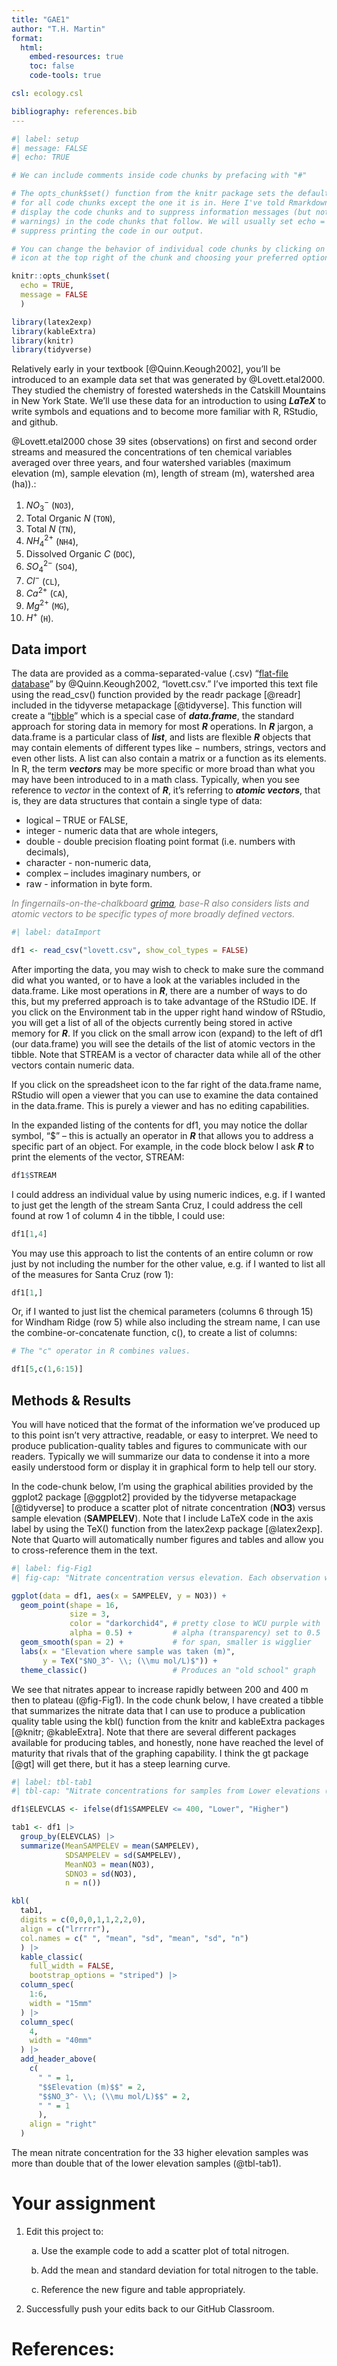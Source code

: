 ```yaml
---
title: "GAE1"
author: "T.H. Martin"
format: 
  html:
    embed-resources: true
    toc: false
    code-tools: true

csl: ecology.csl

bibliography: references.bib
---
```


```r
#| label: setup
#| message: FALSE
#| echo: TRUE

# We can include comments inside code chunks by prefacing with "#"

# The opts_chunk$set() function from the knitr package sets the default behavior
# for all code chunks except the one it is in. Here I've told Rmarkdown to
# display the code chunks and to suppress information messages (but not
# warnings) in the code chunks that follow. We will usually set echo = FALSE to
# suppress printing the code in our output.

# You can change the behavior of individual code chunks by clicking on the gear
# icon at the top right of the chunk and choosing your preferred options.

knitr::opts_chunk$set(
  echo = TRUE,
  message = FALSE
  ) 

library(latex2exp)       
library(kableExtra)
library(knitr)
library(tidyverse)

```

<!--# This chunk is a work-around to allow left-aligned table captions -->

```{=html}
<style type="text/css">
caption, .table-caption {
  text-align: left;
}
</style>
```
Relatively early in your textbook [@Quinn.Keough2002], you'll be introduced to an example data set that was generated by @Lovett.etal2000. They studied the chemistry of forested watersheds in the Catskill Mountains in New York State. We'll use these data for an introduction to using ***LaTeX*** to write symbols and equations and to become more familiar with R, RStudio, and github.

@Lovett.etal2000 chose 39 sites (observations) on first and second order streams and measured the concentrations of ten chemical variables averaged over three years, and four watershed variables (maximum elevation (m), sample elevation (m), length of stream (m), watershed area (ha)).:

1.  $NO_3^-$ (`NO3`),
2.  Total Organic $N$ (`TON`),
3.  Total $N$ (`TN`),
4.  $NH_4^{2+}$ (`NH4`),
5.  Dissolved Organic $C$ (`DOC`),
6.  $SO_4^{2-}$ (`SO4`),
7.  $Cl^-$ (`CL`),
8.  $Ca^{2+}$ (`CA`),
9.  $Mg^{2+}$ (`MG`),
10. $H^+$ (`H`).

## Data import

The data are provided as a comma-separated-value (.csv) "[flat-file database](https://en.wikipedia.org/wiki/Flat-file_database)" by @Quinn.Keough2002, "lovett.csv." I've imported this text file using the read_csv() function provided by the readr package [@readr] included in the tidyverse metapackage [@tidyverse]. This function will create a "[tibble](https://tibble.tidyverse.org/)" which is a special case of ***data.frame***, the standard approach for storing data in memory for most ***R*** operations. In ***R*** jargon, a data.frame is a particular class of ***list***, and lists are flexible ***R*** objects that may contain elements of different types like − numbers, strings, vectors and even other lists. A list can also contain a matrix or a function as its elements. In R, the term ***vectors*** may be more specific or more broad than what you may have been introduced to in a math class. Typically, when you see reference to *vector* in the context of ***R***, it's referring to ***atomic vectors***, that is, they are data structures that contain a single type of data:

-   logical -- TRUE or FALSE,
-   integer - numeric data that are whole integers,
-   double - double precision floating point format (i.e. numbers with decimals),
-   character - non-numeric data,
-   complex -- includes imaginary numbers, or
-   raw - information in byte form.

::: {.callout-tip style="color: gray" appearance="minimal"}
*In fingernails-on-the-chalkboard [grima](https://www.vocabulary.com/dictionary/es/grima), base-R also considers lists and atomic vectors to be specific types of more broadly defined vectors.*
:::

```r
#| label: dataImport

df1 <- read_csv("lovett.csv", show_col_types = FALSE)
```

After importing the data, you may wish to check to make sure the command did what you wanted, or to have a look at the variables included in the data.frame. Like most operations in ***R***, there are a number of ways to do this, but my preferred approach is to take advantage of the RStudio IDE. If you click on the Environment tab in the upper right hand window of RStudio, you will get a list of all of the objects currently being stored in active memory for ***R***. If you click on the small arrow icon (expand) to the left of df1 (our data.frame) you will see the details of the list of atomic vectors in the tibble. Note that STREAM is a vector of character data while all of the other vectors contain numeric data.

If you click on the spreadsheet icon to the far right of the data.frame name, RStudio will open a viewer that you can use to examine the data contained in the data.frame. This is purely a viewer and has no editing capabilities.

In the expanded listing of the contents for df1, you may notice the dollar symbol, "\$" -- this is actually an operator in ***R*** that allows you to address a specific part of an object. For example, in the code block below I ask ***R*** to print the elements of the vector, STREAM:

```r
df1$STREAM
```

I could address an individual value by using numeric indices, e.g. if I wanted to just get the length of the stream Santa Cruz, I could address the cell found at row 1 of column 4 in the tibble, I could use:

```r
df1[1,4]
```

You may use this approach to list the contents of an entire column or row just by not including the number for the other value, e.g. if I wanted to list all of the measures for Santa Cruz (row 1):

```r
df1[1,]
```

Or, if I wanted to just list the chemical parameters (columns 6 through 15) for Windham Ridge (row 5) while also including the stream name, I can use the combine-or-concatenate function, c(), to create a list of columns:

```r
# The "c" operator in R combines values.

df1[5,c(1,6:15)]
```

## Methods & Results

You will have noticed that the format of the information we've produced up to this point isn't very attractive, readable, or easy to interpret. We need to produce publication-quality tables and figures to communicate with our readers. Typically we will summarize our data to condense it into a more easily understood form or display it in graphical form to help tell our story.

In the code-chunk below, I'm using the graphical abilities provided by the ggplot2 package [@ggplot2] provided by the tidyverse metapackage [@tidyverse] to produce a scatter plot of nitrate concentration (**NO3**) versus sample elevation (**SAMPELEV**). Note that I include LaTeX code in the axis label by using the TeX() function from the latex2exp package [@latex2exp]. Note that Quarto will automatically number figures and tables and allow you to cross-reference them in the text.

```r
#| label: fig-Fig1
#| fig-cap: "Nitrate concentration versus elevation. Each observation was taken from a different stream."

ggplot(data = df1, aes(x = SAMPELEV, y = NO3)) +
  geom_point(shape = 16, 
             size = 3,
             color = "darkorchid4", # pretty close to WCU purple with 
             alpha = 0.5) +         # alpha (transparency) set to 0.5
  geom_smooth(span = 2) +           # for span, smaller is wigglier
  labs(x = "Elevation where sample was taken (m)",
       y = TeX("$NO_3^- \\; (\\mu mol/L)$")) +
  theme_classic()                   # Produces an "old school" graph
```

We see that nitrates appear to increase rapidly between 200 and 400 m then to plateau (@fig-Fig1). In the code chunk below, I have created a tibble that summarizes the nitrate data that I can use to produce a publication quality table using the kbl() function from the knitr and kableExtra packages [@knitr; @kableExtra]. Note that there are several different packages available for producing tables, and honestly, none have reached the level of maturity that rivals that of the graphing capability. I think the gt package [@gt] will get there, but it has a steep learning curve.

```r
#| label: tbl-tab1
#| tbl-cap: "Nitrate concentrations for samples from Lower elevations (≤ 400 m) and those from Higher elevations (> 400 m)."

df1$ELEVCLAS <- ifelse(df1$SAMPELEV <= 400, "Lower", "Higher")

tab1 <- df1 |>
  group_by(ELEVCLAS) |>
  summarize(MeanSAMPELEV = mean(SAMPELEV),
            SDSAMPELEV = sd(SAMPELEV),
            MeanNO3 = mean(NO3),
            SDNO3 = sd(NO3),
            n = n())

kbl(
  tab1,
  digits = c(0,0,0,1,1,2,2,0),
  align = c("lrrrrr"),
  col.names = c(" ", "mean", "sd", "mean", "sd", "n") 
  ) |>
  kable_classic(
    full_width = FALSE,
    bootstrap_options = "striped") |>
  column_spec(
    1:6,
    width = "15mm"
  ) |>
  column_spec(
    4,
    width = "40mm"
  ) |>
  add_header_above(
    c(
      " " = 1, 
      "$$Elevation (m)$$" = 2, 
      "$$NO_3^- \\; (\\mu mol/L)$$" = 2,
      " " = 1
      ),
    align = "right"
  ) 

```

The mean nitrate concentration for the 33 higher elevation samples was more than double that of the lower elevation samples (@tbl-tab1).

# Your assignment

1.  Edit this project to:

    a.  Use the example code to add a scatter plot of total nitrogen.

    b.  Add the mean and standard deviation for total nitrogen to the table.

    c.  Reference the new figure and table appropriately.

2.  Successfully push your edits back to our GitHub Classroom.

# References:
